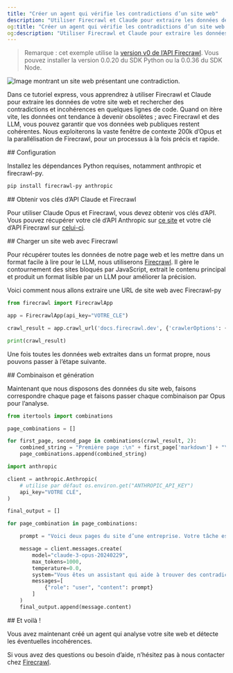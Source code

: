 ```yaml
---
title: "Créer un agent qui vérifie les contradictions d’un site web"
description: "Utiliser Firecrawl et Claude pour extraire les données de votre site web et rechercher des contradictions"
og:title: "Créer un agent qui vérifie les contradictions d’un site web | Firecrawl"
og:description: "Utiliser Firecrawl et Claude pour extraire les données de votre site web et rechercher des contradictions"
---
```


> Remarque : cet exemple utilise la [version v0 de l’API Firecrawl](/fr/v0/introduction). Vous pouvez installer la version 0.0.20 du SDK Python ou la 0.0.36 du SDK Node.

<img className="block" src="/images/articles/hero-contradiction.png" alt="Image montrant un site web présentant une contradiction." />

Dans ce tutoriel express, vous apprendrez à utiliser Firecrawl et Claude pour extraire les données de votre site web et rechercher des contradictions et incohérences en quelques lignes de code. Quand on itère vite, les données ont tendance à devenir obsolètes ; avec Firecrawl et des LLM, vous pouvez garantir que vos données web publiques restent cohérentes. Nous exploiterons la vaste fenêtre de contexte 200k d’Opus et la parallélisation de Firecrawl, pour un processus à la fois précis et rapide.

<div id="setup">
  ## Configuration
</div>

Installez les dépendances Python requises, notamment anthropic et firecrawl-py.

```bash
pip install firecrawl-py anthropic
```

<div id="getting-your-claude-and-firecrawl-api-keys">
  ## Obtenir vos clés d’API Claude et Firecrawl
</div>

Pour utiliser Claude Opus et Firecrawl, vous devez obtenir vos clés d’API. Vous pouvez récupérer votre clé d’API Anthropic sur [ce site](https://www.anthropic.com/) et votre clé d’API Firecrawl sur [celui-ci](https://firecrawl.dev).

<div id="load-website-with-firecrawl">
  ## Charger un site web avec Firecrawl
</div>

Pour récupérer toutes les données de notre page web et les mettre dans un format facile à lire pour le LLM, nous utiliserons [Firecrawl](https://firecrawl.dev). Il gère le contournement des sites bloqués par JavaScript, extrait le contenu principal et produit un format lisible par un LLM pour améliorer la précision.

Voici comment nous allons extraire une URL de site web avec Firecrawl-py

```python
from firecrawl import FirecrawlApp

app = FirecrawlApp(api_key="VOTRE_CLE")

crawl_result = app.crawl_url('docs.firecrawl.dev', {'crawlerOptions': {'excludes': ['blog/*','usecases/*']}})

print(crawl_result)
```

Une fois toutes les données web extraites dans un format propre, nous pouvons passer à l’étape suivante.

<div id="combination-and-generation">
  ## Combinaison et génération
</div>

Maintenant que nous disposons des données du site web, faisons correspondre chaque page et faisons passer chaque combinaison par Opus pour l’analyse.

```python
from itertools import combinations

page_combinations = []

for first_page, second_page in combinations(crawl_result, 2):
    combined_string = "Première page :\n" + first_page['markdown'] + "\n\nDeuxième page :\n" + second_page['markdown']
    page_combinations.append(combined_string)

import anthropic

client = anthropic.Anthropic(
    # utilise par défaut os.environ.get("ANTHROPIC_API_KEY")
    api_key="VOTRE CLÉ",
)

final_output = []

for page_combination in page_combinations:

    prompt = "Voici deux pages du site d’une entreprise. Votre tâche est d’identifier toute contradiction ou divergence d’opinion entre ces deux pages, pouvant être causée par des informations obsolètes ou autre. Si vous trouvez des contradictions, énumérez-les et fournissez une brève explication de pourquoi elles sont contradictoires ou divergent. Assurez-vous que l’explication soit précise et concise. Il est possible que vous ne trouviez aucune contradiction ; dans ce cas, dites simplement « Aucune contradiction trouvée » et rien d’autre. Voici les pages : " + "\n\n".join(page_combination)

    message = client.messages.create(
        model="claude-3-opus-20240229",
        max_tokens=1000,
        temperature=0.0,
        system="Vous êtes un assistant qui aide à trouver des contradictions ou des divergences d’opinion entre les pages du site d’une entreprise et de sa base de connaissances. Cela peut être dû à des informations obsolètes dans la base de connaissances."
        messages=[
            {"role": "user", "content": prompt}
        ]
    )
    final_output.append(message.content)

```

<div id="thats-about-it">
  ## Et voilà !
</div>

Vous avez maintenant créé un agent qui analyse votre site web et détecte les éventuelles incohérences.

Si vous avez des questions ou besoin d’aide, n’hésitez pas à nous contacter chez [Firecrawl](https://firecrawl.dev).